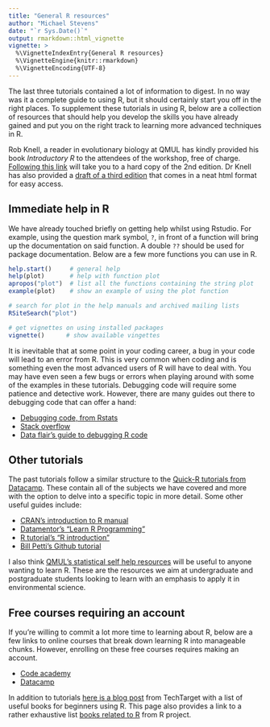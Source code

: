 ```yaml
---
title: "General R resources"
author: "Michael Stevens"
date: "`r Sys.Date()`"
output: rmarkdown::html_vignette
vignette: >
  %\VignetteIndexEntry{General R resources}
  %\VignetteEngine{knitr::rmarkdown}
  %\VignetteEncoding{UTF-8}
---
```


The last three tutorials contained a lot of information to digest. In no way was it a complete guide to using R, but it should certainly start you off in the right places. To supplement these tutorials in using R, below are a collection of resources that should help you develop the skills you have already gained and put you on the right track to learning more advanced techniques in R. 

Rob Knell, a reader in evolutionary biology at QMUL has kindly provided his book *Introductory R* to the attendees of the workshop, free of charge. [Following this link](https://drive.google.com/file/d/1fffd5eoH5sThlZHb02E9Bh_cS8tSunnE/view?usp=sharing) will take you to a hard copy of the 2nd edition. Dr Knell has also provided a [draft of a third edition](http://research.sbcs.qmul.ac.uk/r.knell/intro_R_3rd_ed/) that comes in a neat html format for easy access.  

## Immediate help in R 

We have already touched briefly on getting help whilst using Rstudio. For example, using the question mark symbol, `?`, in front of a function will bring up the documentation on said function. A double `??` should be used for package documentation. Below are a few more functions you can use in R.

```r
help.start()     # general help
help(plot)       # help with function plot
apropos("plot")  # list all the functions containing the string plot
example(plot)    # show an example of using the plot function 

# search for plot in the help manuals and archived mailing lists
RSiteSearch("plot")

# get vignettes on using installed packages
vignette()      # show available vingettes
```

It is inevitable that at some point in your coding career, a bug in your code will lead to an error from R. This is very common when coding and is something even the most advanced users of R will have to deal with. You may have even seen a few bugs or errors when playing around with some of the examples in these tutorials. Debugging code will require some patience and detective work. However, there are many guides out there to debugging code that can offer a hand:

* [Debugging code, from Rstats](https://rstats.wtf/debugging-r-code.html)
* [Stack overflow](https://stackoverflow.com/questions/tagged/r)
* [Data flair's guide to debugging R code](https://data-flair.training/blogs/debugging-in-r-programming/)
  

## Other tutorials

The past tutorials follow a similar structure to the [Quick-R tutorials from Datacamp](https://www.statmethods.net/r-tutorial/index.html). These contain all of the subjects we have covered and more with the option to delve into a specific topic in more detail. Some other useful guides include:

* [CRAN's introduction to R manual](https://cran.r-project.org/doc/manuals/r-release/R-intro.pdf)
* [Datamentor's "Learn R Programming"](https://www.datamentor.io/r-programming/#:~:text=R%20is%20a%20programming%20language,analyze%2C%20visualize%20and%20present%20data.)
* [R tutorial's "R introduction"](http://www.r-tutor.com/r-introduction)
* [Bill Petti's Github tutorial](https://billpetti.github.io/Crash_course_in_R/)

I also think [QMUL's statistical self help resources](https://qmplus.qmul.ac.uk/course/view.php?id=13492) will be useful to anyone wanting to learn R. These are the resources we aim at undergraduate and postgraduate students looking to learn with an emphasis to apply it in environmental science. 

## Free courses requiring an account

If you're willing to commit a lot more time to learning about R, below are a few links to online courses that break down learning R into manageable chunks. However, enrolling on these free courses requires making an account. 

* [Code academy](https://www.codecademy.com/learn/learn-r)
* [Datacamp](https://www.datacamp.com/courses/free-introduction-to-r)

In addition to tutorials [here is a blog post](https://www.datasciencecentral.com/profiles/blogs/10-great-books-about-r-1) from TechTarget with a list of useful books for beginners using R. This page also provides a link to a rather exhaustive list [books related to R](https://www.r-project.org/doc/bib/R-books.html) from R project.
